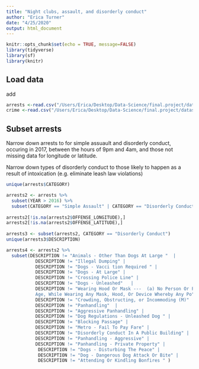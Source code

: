```yaml
---
title: "Night clubs, assault, and disorderly conduct"
author: "Erica Turner"
date: "4/25/2020"
output: html_document
---
```


```r
knitr::opts_chunk$set(echo = TRUE, message=FALSE)
library(tidyverse)
library(sf) 
library(knitr) 
```

## Load data

add

```r
arrests <-read.csv("/Users/Erica/Desktop/Data-Science/final.project/datasets/Adult_Arrests.csv")
crime <-read.csv("/Users/Erica/Desktop/Data-Science/final.project/datasets/Crime_Incidents_in_2018.csv")
```

## Subset arrests 

Narrow down arrests to for simple assuault and disorderly conduct, occuring in 2017, between the hours of 9pm and 4am, and those not missing data for longitude or latitude. 

Narrow down types of disorderly conduct to those likely to happen as a result of intoxication (e.g. eliminate leash law violations)


```r
unique(arrests$CATEGORY)

arrests2 <- arrests %>%
  subset(YEAR > 2016) %>%
  subset(CATEGORY == "Simple Assault" | CATEGORY == "Disorderly Conduct")
  
arrests2[!is.na(arrests2$OFFENSE_LONGITUDE),]
arrests2[!is.na(arrests2$OFFENSE_LATITUDE),]
  
arrests3 <- subset(arrests2, CATEGORY == "Disorderly Conduct")
unique(arrests3$DESCRIPTION)

arrests4 <- arrests2 %>%
  subset(DESCRIPTION != "Animals - Other Than Dogs At Large "  | 
           DESCRIPTION != "Illegal Dumping" |
           DESCRIPTION != "Dogs - Vacci tion Required " |
           DESCRIPTION != "Dogs - At Large" |
           DESCRIPTION != "Crossing Police Line" |
           DESCRIPTION != "Dogs - Unleashed"   |
           DESCRIPTION != "Wearing Hood Or Mask ---  (a) No Person Or Persons Over 16 Years Of
           Age, While Wearing Any Mask, Hood, Or Device Whereby Any Po" |
           DESCRIPTION != "Crowding, Obstructing, or Incommoding (M)"  |
           DESCRIPTION != "Panhandling"  |
           DESCRIPTION != "Aggressive Panhandling" |
           DESCRIPTION != "Dog Regulations - Unleashed Dog " |
           DESCRIPTION != "Blocking Passage" |
           DESCRIPTION != "Metro - Fail To Pay Fare" |
           DESCRIPTION != "Disorderly Conduct In A Public Building" |
           DESCRIPTION != "Panhandling - Aggressive" |
           DESCRIPTION != "Panhandling - Private Property" |
            DESCRIPTION != "Dogs - Disturbing The Peace" |
            DESCRIPTION != "Dog - Dangerous Dog Attack Or Bite" |
            DESCRIPTION != "Attending Or Kindling Bonfires " )
```


